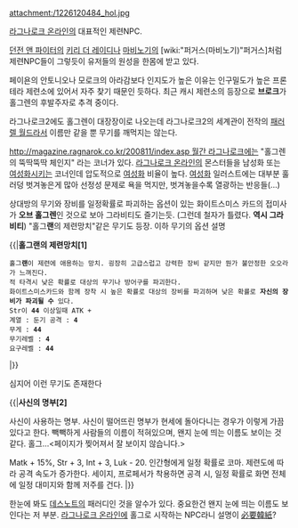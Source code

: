 attachment:/1226120484_hol.jpg

[[라그나로크 온라인]]의 대표적인 제련NPC.

[[던전 앤 파이터]]의 [[키리 더 레이디]]나 [[마비노기]]의 [wiki:"퍼거스(마비노기)"퍼거스]처럼 제련NPC들이 그렇듯이 유저들의 원성을 한몸에 받고 있다.

페이욘의 안토니오나 모로크의 아라감보다 인지도가 높은 이유는 인구밀도가 높은 프론테라 제련소에 있어서 자주 찾기 때문인 듯하다. 최근 캐시 제련소의 등장으로 '''브로크'''가 홀그렌의 후발주자로 추격 중이다.

라그나로크2에도 홀그렌이 대장장이로 나오는데 라그나로크2의 세계관이 전작의 [[패러렐 월드]]라서 이름만 같을 뿐 무기를 깨먹지는 않는다.

[[http://magazine.ragnarok.co.kr/200811/index.asp 월간 라그나로크]]에는 "홀그렌의 뚝딱뚝딱 체인지" 라는 코너가 있다. [[라그나로크 온라인]]의 몬스터들을 남성화 또는 [[여성화]]시키는 코너인데 압도적으로 [[여성화]] 비율이 높다. [[여성화]] 일러스트에는 대부분 훌러덩 벗겨놓은게 많아 선정성 문제로 욕을 먹지만, 벗겨놓을수록 열광하는 반응들(...)

상대방의 무기와 장비를 일정확률로 파괴하는 옵션이 있는 화이트스미스 카드의 접미사가 '''오브 홀그렌'''인 것으로 보아 그라비티도 즐기는듯. (그런데 철자가 틀렸다. '''역시 그라비티''')
"홀그'''랜'''의 제련망치"같은 무기도 등장. 이하 무기의 옵션 설명

{{|'''홀그랜의 제련망치[1]'''

 홀그'''랜'''이 제련에 애용하는 망치. 굉장히 고급스럽고 강력한 장비 같지만 뭔가 불안정한 오오라가 느껴진다.
 적 타격시 낮은 확률로 대상의 무기나 방어구를 파괴한다.
 화이트스미스카드와 함께 장착 시 높은 확률로 대상의 장비를 파괴하며 낮은 확률로 '''자신의 장비가 파괴될 수''' 있다.
 Str이 '''44''' 이상일때 ATK +
 계열 : 둔기 공격 : '''4'''
 무게 : '''44'''
 무기레벨 : '''4'''
 요구레벨 : '''44'''
|}}

심지어 이런 무기도 존재한다

{{|'''사신의 명부[2]'''

사신이 사용하는 명부. 사신이 떨어뜨린 명부가 현세에 돌아다니는 경우가 이렇게 가끔 있다고 한다. 빽빽하게 사람들의 이름이 적혀있으며, 왠지 눈에 띄는 이름도 보이는 것 같다.
홀그…<페이지가 찢어져서 잘 보이지 않습니다.> 

Matk + 15%, Str + 3, Int + 3, Luk - 20.
인간형에게 일정 확률로 코마.
제련도에 따라 공격 속도가 증가한다.
세이지, 프로페서가 착용하면 공격 시, 일정 확률로 화면 전체에 일정 대미지와 함께 저주를 건다.
|}}

한눈에 봐도 [[데스노트]]의 패러디인 것을 알수가 있다. 중요한건 왠지 눈에 띄는 이름도 보인다는 저 부분. [[라그나로크 온라인]]에 홀그로 시작하는 NPC라니 설명이 [[必要韓紙]]?


